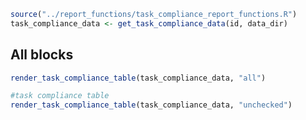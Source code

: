 ```r
source("../report_functions/task_compliance_report_functions.R")
task_compliance_data <- get_task_compliance_data(id, data_dir)
```

## All blocks

```r
render_task_compliance_table(task_compliance_data, "all") 
```

<!-- ## Unchecked -->

```r
#task compliance table
render_task_compliance_table(task_compliance_data, "unchecked")
```
